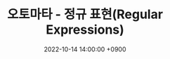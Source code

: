 ---
title: '오토마타 - 정규 표현(Regular Expressions)'
date: 2022-10-14 14:00:00 +0900
tags: ['COMPUTER-SCIENCE', 'AUTOMATA']
draft: false
summary: '오토마타 이론에서 등장하는 정규 표현식에 관하여 정리한 글'
---